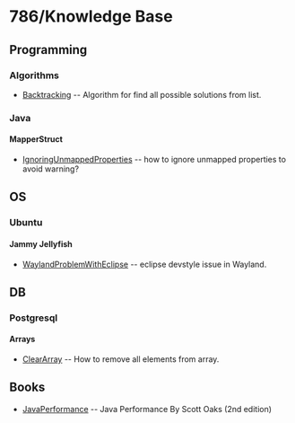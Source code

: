 = 786/Knowledge Base =

== Programming ==
=== Algorithms ===
* [[Backtracking]] -- Algorithm for find all possible solutions from list.
=== Java ===
==== MapperStruct ====
* [[IgnoringUnmappedProperties]] -- how to ignore unmapped properties to avoid warning?
== OS ==
=== Ubuntu ===
==== Jammy Jellyfish ====
* [[WaylandProblemWithEclipse]] -- eclipse devstyle issue in Wayland.
==DB==
===Postgresql===
====Arrays====
* [[ClearArray]] -- How to remove all elements from array.
== Books ==
* [[JavaPerformance]] -- Java Performance By Scott Oaks (2nd edition)

